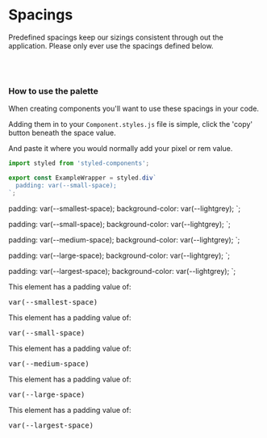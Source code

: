 
<Meta title="Theme/Spacings" />

# Spacings

Predefined spacings keep our sizings consistent through out the application. Please only ever use the spacings defined below.

<br />
<br />

### How to use the palette

When creating components you'll want to use these spacings in your code.

Adding them in to your `Component.styles.js` file is simple, click the 'copy' button beneath the space value.

And paste it where you would normally add your pixel or rem value.

```js
import styled from 'styled-components';

export const ExampleWrapper = styled.div`
  padding: var(--small-space);
`;
```

<Theme />

  padding: var(--smallest-space);
  background-color: var(--lightgrey);
`;

  padding: var(--small-space);
  background-color: var(--lightgrey);
`;

  padding: var(--medium-space);
  background-color: var(--lightgrey);
`;

  padding: var(--large-space);
  background-color: var(--lightgrey);
`;

  padding: var(--largest-space);
  background-color: var(--lightgrey);
`;

<Canvas>
  <SmallestSpace>
    <p>
      This element has a padding value of: <pre>var(--smallest-space)</pre>
    </p>
  </SmallestSpace>
  <SmallSpace>
    <p>
      This element has a padding value of: <pre>var(--small-space)</pre>
    </p>
  </SmallSpace>
  <MediumSpace>
    <p>
      This element has a padding value of: <pre>var(--medium-space)</pre>
    </p>
  </MediumSpace>
  <LargeSpace>
    <p>
      This element has a padding value of: <pre>var(--large-space)</pre>
    </p>
  </LargeSpace>
  <LargestSpace>
    <p>
      This element has a padding value of: <pre>var(--largest-space)</pre>
    </p>
  </LargestSpace>
</Canvas>

